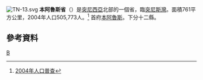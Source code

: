 [[File:TN-13.svg|right]]
'''本阿魯斯省'''（{{lang-ar|ولاية صفاقس|}}）是[[突尼西亞|突尼西亞]]北部的一個省，臨[[突尼斯灣|突尼斯灣]]。面積761平方公里，2004年人口505,773人。<ref>[http://www.ins.nat.tn/carte/result.php?gouvernorat=34&lib_gouvernorat=Sfax&lib_delegation=&delegation=00 2004年人口普查]{{dead link|date=2018年1月 |bot=InternetArchiveBot |fix-attempted=yes }}</ref> 首府[[本阿魯斯|本阿魯斯]]。下分十二縣。

== 參考資料 ==
{{Reflist}}

{{突尼西亞行政區劃}}

[[Category:突尼斯行政区划|B]]